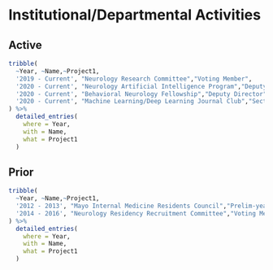 # Institutional/Departmental Activities

## Active
```r
tribble(
  ~Year, ~Name,~Project1,
  '2019 - Current', "Neurology Research Committee","Voting Member",
  '2020 - Current', "Neurology Artificial Intelligence Program","Deputy Director",
  '2020 - Current', "Behavioral Neurology Fellowship","Deputy Director",
  '2020 - Current', "Machine Learning/Deep Learning Journal Club","Section Chair (Neurology)"
) %>% 
  detailed_entries(
    where = Year,
    with = Name, 
    what = Project1
  )
```

## Prior
```r
tribble(
  ~Year, ~Name,~Project1,
  '2012 - 2013', "Mayo Internal Medicine Residents Council","Prelim-year representative",
  '2014 - 2016', "Neurology Residency Recruitment Committee","Voting Member"
) %>% 
  detailed_entries(
    where = Year,
    with = Name, 
    what = Project1
  )
```
